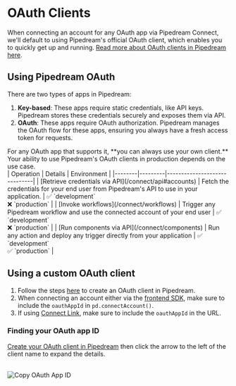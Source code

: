 
# OAuth Clients

When connecting an account for any OAuth app via Pipedream Connect, we'll default to using Pipedream's official OAuth client, which enables you to quickly get up and running. [Read more about OAuth clients in Pipedream here](/connected-accounts/oauth-clients).

## Using Pipedream OAuth

There are two types of apps in Pipedream:

1. **Key-based**: These apps require static credentials, like API keys. Pipedream stores these credentials securely and exposes them via API.
2. **OAuth**: These apps require OAuth authorization. Pipedream manages the OAuth flow for these apps, ensuring you always have a fresh access token for requests.

<Callout type="info">
For any OAuth app that supports it, **you can always use your own client.** Your ability to use Pipedream's OAuth clients in production depends on the use case.
</Callout>

<br />

<div className="highlightHeaderRowTable">
| Operation | Details | Environment |
|--------|---------|------------------------------|
| [Retrieve credentials via API](/connect/api#accounts) | Fetch the credentials for your end user from Pipedream's API to use in your application. | ✅ `development`<br />❌ `production` |
| [Invoke workflows](/connect/workflows) | Trigger any Pipedream workflow and use the connected account of your end user | ✅ `development`<br />❌ `production` |
| [Run components via API](/connect/components) | Run any action and deploy any trigger directly from your application | ✅ `development`<br />✅ `production` |
</div>

## Using a custom OAuth client

1. Follow the steps [here](/connected-accounts/oauth-clients#configuring-custom-oauth-clients) to create an OAuth client in Pipedream.
2. When connecting an account either via the [frontend SDK](/connect/quickstart#use-the-pipedream-sdk-in-your-frontend), make sure to include the `oauthAppId` in `pd.connectAccount()`.
3. If using [Connect Link](/connect/quickstart#or-use-connect-link), make sure to include the `oauthAppId` in the URL.

### Finding your OAuth app ID

[Create your OAuth client in Pipedream](https://pipedream.com/@/accounts/oauth-clients) then click the arrow to the left of the client name to expand the details.

<br />

<Image src="https://res.cloudinary.com/pipedreamin/image/upload/v1730241292/oauth-app-id_umhhqi.png" alt="Copy OAuth App ID" width={650} height={529} />